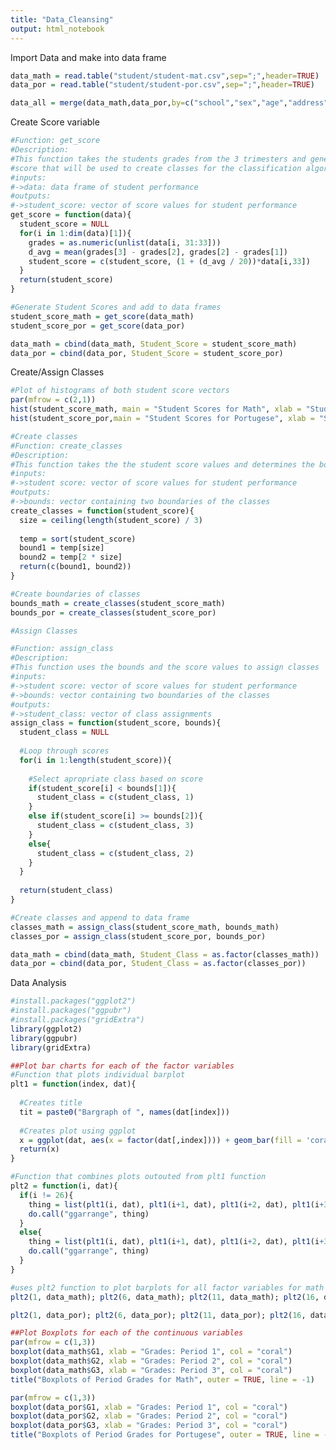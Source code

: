 ```yaml
---
title: "Data_Cleansing"
output: html_notebook
---
```

Import Data and make into data frame
```r
data_math = read.table("student/student-mat.csv",sep=";",header=TRUE)
data_por = read.table("student/student-por.csv",sep=";",header=TRUE)

data_all = merge(data_math,data_por,by=c("school","sex","age","address","famsize","Pstatus","Medu","Fedu","Mjob","Fjob","reason","nursery","internet"))
```

Create Score variable
```r
#Function: get_score
#Description:
#This function takes the students grades from the 3 trimesters and generates a 
#score that will be used to create classes for the classification algorithms
#inputs:
#->data: data frame of student performance
#outputs:
#->student_score: vector of score values for student performance
get_score = function(data){
  student_score = NULL
  for(i in 1:dim(data)[1]){
    grades = as.numeric(unlist(data[i, 31:33]))
    d_avg = mean(grades[3] - grades[2], grades[2] - grades[1])
    student_score = c(student_score, (1 + (d_avg / 20))*data[i,33])
  }
  return(student_score)
}

#Generate Student Scores and add to data frames
student_score_math = get_score(data_math)
student_score_por = get_score(data_por)

data_math = cbind(data_math, Student_Score = student_score_math)
data_por = cbind(data_por, Student_Score = student_score_por)

```

Create/Assign Classes
```r
#Plot of histograms of both student score vectors
par(mfrow = c(2,1))
hist(student_score_math, main = "Student Scores for Math", xlab = "Student Score")
hist(student_score_por,main = "Student Scores for Portugese", xlab = "Student Score")

#Create classes
#Function: create_classes
#Description:
#This function takes the the student score values and determines the boundaries of each class
#inputs:
#->student score: vector of score values for student performance
#outputs:
#->bounds: vector containing two boundaries of the classes
create_classes = function(student_score){
  size = ceiling(length(student_score) / 3)
  
  temp = sort(student_score)
  bound1 = temp[size]
  bound2 = temp[2 * size]
  return(c(bound1, bound2))
}

#Create boundaries of classes
bounds_math = create_classes(student_score_math)
bounds_por = create_classes(student_score_por)

#Assign Classes

#Function: assign_class
#Description:
#This function uses the bounds and the score values to assign classes
#inputs:
#->student score: vector of score values for student performance
#->bounds: vector containing two boundaries of the classes
#outputs:
#->student_class: vector of class assignments
assign_class = function(student_score, bounds){
  student_class = NULL
  
  #Loop through scores
  for(i in 1:length(student_score)){
    
    #Select apropriate class based on score
    if(student_score[i] < bounds[1]){
      student_class = c(student_class, 1)
    }
    else if(student_score[i] >= bounds[2]){
      student_class = c(student_class, 3)
    }
    else{
      student_class = c(student_class, 2)
    }
  }
  
  return(student_class)
}

#Create classes and append to data frame
classes_math = assign_class(student_score_math, bounds_math)
classes_por = assign_class(student_score_por, bounds_por)

data_math = cbind(data_math, Student_Class = as.factor(classes_math))
data_por = cbind(data_por, Student_Class = as.factor(classes_por))

```
Data Analysis
```r
#install.packages("ggplot2")
#install.packages("ggpubr")
#install.packages("gridExtra")
library(ggplot2)
library(ggpubr)
library(gridExtra)

##Plot bar charts for each of the factor variables
#Function that plots individual barplot
plt1 = function(index, dat){
  
  #Creates title
  tit = paste0("Bargraph of ", names(dat[index]))
  
  #Creates plot using ggplot
  x = ggplot(dat, aes(x = factor(dat[,index]))) + geom_bar(fill = 'coral') + ggtitle(tit) + xlab(names(dat[index]))
  return(x)
}

#Function that combines plots outouted from plt1 function
plt2 = function(i, dat){
  if(i != 26){
    thing = list(plt1(i, dat), plt1(i+1, dat), plt1(i+2, dat), plt1(i+3, dat), plt1(i+4, dat))
    do.call("ggarrange", thing)
  }
  else{
    thing = list(plt1(i, dat), plt1(i+1, dat), plt1(i+2, dat), plt1(i+3, dat))
    do.call("ggarrange", thing)
  }
}

#uses plt2 function to plot barplots for all factor variables for math and por datasets
plt2(1, data_math); plt2(6, data_math); plt2(11, data_math); plt2(16, data_math); plt2(21, data_math); plt2(26, data_math)

plt2(1, data_por); plt2(6, data_por); plt2(11, data_por); plt2(16, data_por); plt2(21, data_por); plt2(26, data_por)

##Plot Boxplots for each of the continuous variables
par(mfrow = c(1,3))
boxplot(data_math$G1, xlab = "Grades: Period 1", col = "coral")
boxplot(data_math$G2, xlab = "Grades: Period 2", col = "coral")
boxplot(data_math$G3, xlab = "Grades: Period 3", col = "coral")
title("Boxplots of Period Grades for Math", outer = TRUE, line = -1)

par(mfrow = c(1,3))
boxplot(data_por$G1, xlab = "Grades: Period 1", col = "coral")
boxplot(data_por$G2, xlab = "Grades: Period 2", col = "coral")
boxplot(data_por$G3, xlab = "Grades: Period 3", col = "coral")
title("Boxplots of Period Grades for Portugese", outer = TRUE, line = -1)

```
